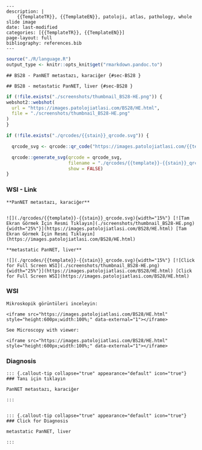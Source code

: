 

```comment
---
description: |
    {{TemplateTR}}, {{TemplateEN}}, patoloji, atlas, pathology, whole slide image
date: last-modified
categories: [{{TemplateTR}}, {{TemplateEN}}]
page-layout: full
bibliography: references.bib
---
```






```r
source("./R/language.R")
output_type <- knitr::opts_knit$get("rmarkdown.pandoc.to")
```


```asis
## BS28 - PanNET metastazı, karaciğer {#sec-BS28 }
```


```asis
## BS28 - metastatic PanNET, liver {#sec-BS28 }
```






```r
if (!file.exists("./screenshots/thumbnail_BS28-HE.png")) {
webshot2::webshot(
  url = "https://images.patolojiatlasi.com/BS28/HE.html",
  file = "./screenshots/thumbnail_BS28-HE.png"
)
}
```



```r
if (!file.exists("./qrcodes/{{stain}}_qrcode.svg")) {

  qrcode_svg <- qrcode::qr_code("https://images.patolojiatlasi.com/{{template}}/{{stain}}.html")

  qrcode::generate_svg(qrcode = qrcode_svg,
                       filename = "./qrcodes/{{template}}-{{stain}}_qrcode.svg",
                       show = FALSE)
}
```





::::: panel-tabset


### WSI - Link







```asis

**PanNET metastazı, karaciğer**


![](./qrcodes/{{template}}-{{stain}}_qrcode.svg){width="15%"} [![Tam Ekran Görmek İçin Resmi Tıklayın](./screenshots/thumbnail_BS28-HE.png){width="25%"}](https://images.patolojiatlasi.com/BS28/HE.html) [Tam Ekran Görmek İçin Resmi Tıklayın](https://images.patolojiatlasi.com/BS28/HE.html)
```

```asis

**metastatic PanNET, liver**

![](./qrcodes/{{template}}-{{stain}}_qrcode.svg){width="15%"} [![Click for Full Screen WSI](./screenshots/thumbnail_BS28-HE.png){width="25%"}](https://images.patolojiatlasi.com/BS28/HE.html) [Click for Full Screen WSI](https://images.patolojiatlasi.com/BS28/HE.html)

```





### WSI








```asis
Mikroskopik görüntüleri inceleyin:

<iframe src="https://images.patolojiatlasi.com/BS28/HE.html" style="height:600px;width:100%;" data-external="1"></iframe>

```





```asis

See Microscopy with viewer:

<iframe src="https://images.patolojiatlasi.com/BS28/HE.html" style="height:600px;width:100%;" data-external="1"></iframe>

```





### Diagnosis


```asis


::: {.callout-tip collapse="true" appearance="default" icon="true"}
### Tanı için tıklayın

PanNET metastazı, karaciğer

:::


```


```asis


::: {.callout-tip collapse="true" appearance="default" icon="true"}
### Click for Diagnosis

metastatic PanNET, liver

:::

```









:::::










